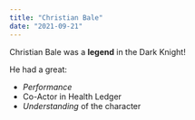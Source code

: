 ```yaml
---
title: "Christian Bale"
date: "2021-09-21"
---
```


Christian Bale was a **legend** in the Dark Knight!

He had a great:

* *Performance*
* Co-Actor in Health Ledger
* *Understanding* of the character